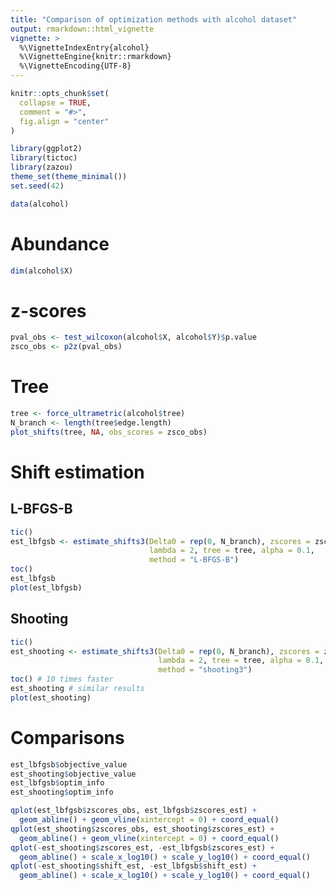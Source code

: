```yaml
---
title: "Comparison of optimization methods with alcohol dataset"
output: rmarkdown::html_vignette
vignette: >
  %\VignetteIndexEntry{alcohol}
  %\VignetteEngine{knitr::rmarkdown}
  %\VignetteEncoding{UTF-8}
---
```


```r
knitr::opts_chunk$set(
  collapse = TRUE,
  comment = "#>", 
  fig.align = "center"
)
```

```r
library(ggplot2)
library(tictoc)
library(zazou)
theme_set(theme_minimal())
set.seed(42)
```


```r
data(alcohol)
```

# Abundance 

```r
dim(alcohol$X)
```


# z-scores

```r
pval_obs <- test_wilcoxon(alcohol$X, alcohol$Y)$p.value
zsco_obs <- p2z(pval_obs)
```

# Tree

```r
tree <- force_ultrametric(alcohol$tree)
N_branch <- length(tree$edge.length)
plot_shifts(tree, NA, obs_scores = zsco_obs)
```

# Shift estimation

## L-BFGS-B


```r
tic()
est_lbfgsb <- estimate_shifts3(Delta0 = rep(0, N_branch), zscores = zsco_obs,
                               lambda = 2, tree = tree, alpha = 0.1,
                               method = "L-BFGS-B")
toc()
est_lbfgsb
plot(est_lbfgsb)
```

## Shooting 

```r
tic()
est_shooting <- estimate_shifts3(Delta0 = rep(0, N_branch), zscores = zsco_obs,
                                 lambda = 2, tree = tree, alpha = 0.1,
                                 method = "shooting3")
toc() # 10 times faster
est_shooting # similar results
plot(est_shooting)
```

# Comparisons


```r
est_lbfgsb$objective_value
est_shooting$objective_value
est_lbfgsb$optim_info
est_shooting$optim_info
```


```r
qplot(est_lbfgsb$zscores_obs, est_lbfgsb$zscores_est) +
  geom_abline() + geom_vline(xintercept = 0) + coord_equal()
qplot(est_shooting$zscores_obs, est_shooting$zscores_est) +
  geom_abline() + geom_vline(xintercept = 0) + coord_equal()
qplot(-est_shooting$zscores_est, -est_lbfgsb$zscores_est) +
  geom_abline() + scale_x_log10() + scale_y_log10() + coord_equal()
qplot(-est_shooting$shift_est, -est_lbfgsb$shift_est) +
  geom_abline() + scale_x_log10() + scale_y_log10() + coord_equal()
```


